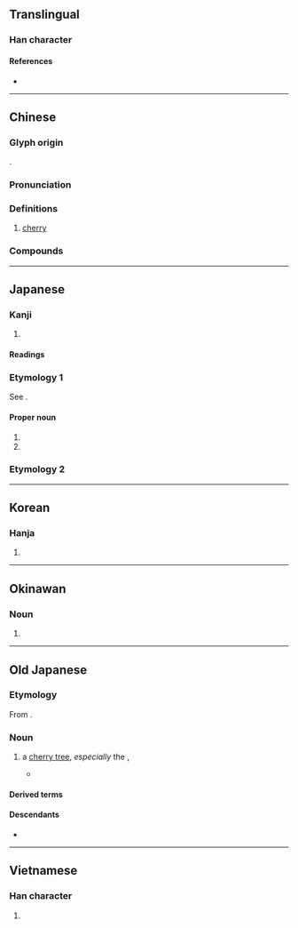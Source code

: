 {{also|樱|桜}}
{{character info}}
==Translingual==
{{Han simplified forms|櫻|桜|樱}}

===Han character===
{{Han char|rn=75|rad=木|as=17|sn=21|four=46944|canj=DBCV|ids=⿰木嬰}}

====References====
* {{Han ref|kx=0562.180|dkj=15888|dj=0950.400|hdz=21321.010|uh=6AFB|ud=27387|bh=C4E5|bd=50405}}

----

==Chinese==
{{zh-forms|s=樱|ss=桜}}

===Glyph origin===
{{Han etym}}
{{Han compound|木|嬰|ls=psc|c1=s|c2=p}}.

===Pronunciation===
{{zh-pron
|m=yīng
|m-s=ngen1/yin1
|c=jing1
|c-t=yen1
|g=
|h=pfs=yîn;gd=yin1
|j=
|mb=
|md=
|mn=eng
|mn-t=êng1
|w=
|x=
|mc=y
|oc=y
|ma=
|cat=n
}}

===Definitions===
{{zh-hanzi}}

# [[cherry]] {{zh-mw|m:棵|c:樖|mn:叢}}

===Compounds===
{{zh-der|櫻桃|櫻花|山櫻桃|櫻桃小口|櫻草|打櫻桃|櫻脣|櫻桃宴|櫻貝|金櫻子|野櫻皮}}

{{zh-cat|Prunus genus plants}}

----

==Japanese==
{{ja-kanji forms|桜|櫻}}

===Kanji===
{{ja-kanji|grade=n|rs=木17|shin=桜}}

# {{ja-kyujitai spelling of|桜}}

====Readings====
{{ja-readings
|goon=よう<やう
|kanon=おう<あう
|kun=さくら-
}}

===Etymology 1===
{{ja-kanjitab|さくら|yomi=k}}

See {{ja-l|桜}}.

====Proper noun====
{{ja-pos|proper|shin=桜|さくら}}

# {{given name|ja|female|A=a|sort=さくら}}
# {{surname|ja|sort=さくら}}

===Etymology 2===
{{ja-gv|桜}}

----

==Korean==

===Hanja===
{{ko-hanja|hangeul=앵|eumhun=|rv=aeng|mr=aeng|y=ayng}}

# {{rfdef|ko|sort=木17}}

----

==Okinawan==

===Noun===
{{head|ryu|noun|[[kyūjitai]] kanji||[[shinjitai]] kanji|桜|hiragana|さくら|rōmaji|sakura|sort=さくら}}

# {{ryu-kyujitai spelling of|桜|tr=sakura|t=[[cherry tree]]}}

----

==Old Japanese==

===Etymology===
From {{com|ojp|sort=さくら|咲く|tr1=saku|t1=to [[bloom]], [[burst]] [[open]]|等|tr2=-ra|pos2=nominalizing and pluralizing suffix}}.

===Noun===
{{head|ojp|noun|tr=sakura|kana|さくら|sort=さくら}}

# a [[cherry tree]], ''especially'' the {{vern|Japanese cherry}}, {{taxlink|Prunus serrulata|species|ver=191004}}
#* {{RQ:Nihon Shoki|poem 67}}
#*: {{ux|ojp|[[花細し|波那具波辭]]'''佐區羅'''能[[愛で|&#xfa44;涅]]虛等&#xfa44;涅麼波椰區波&#xfa44;涅孺和我&#xfa44;豆留[[子等|古羅]]|tr=pana-gupasi '''sakura''' no<sub>2</sub> me<sub>2</sub>de ko<sub>2</sub>to<sub>2</sub> me<sub>2</sub>deba payaku pa me<sub>2</sub>dezu waga me<sub>2</sub>duru ko<sub>1</sub>ra}}

====Derived terms====
{{col3-u|ojp
|{{m|ojp|櫻麻の|tr=sakurawo no<sub>2</sub>|pos=[[pillow word]]}}
|{{m|ojp|櫻田|tr=Sakurada}}
|{{m|ojp|櫻花|tr=sakurabana||[[cherry blossom]]}}
|{{m|ojp|櫻井|tr=Sakurawi}}
|{{m|ojp|山櫻|tr=yamazakura||[[mountain]] [[cherry]]}}
}}

====Descendants====
* {{desc|ja|桜|tr=sakura}}

----

==Vietnamese==

===Han character===
{{vi-readings|reading=anh|rs=木17}}

# {{rfdef|vi|sort=木17}}